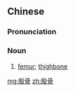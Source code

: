 ==Chinese==
{{zh-forms}}

===Pronunciation===
{{zh-pron
|m=gǔgǔ
|c=gu2 gwat1
|mn=kó͘-kut
|cat=n
}}

===Noun===
{{zh-noun}}

# [[femur]]; [[thighbone]]

[[mg:股骨]]
[[zh:股骨]]